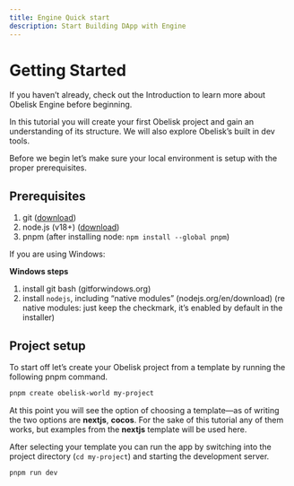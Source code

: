 ```yaml
---
title: Engine Quick start
description: Start Building DApp with Engine
---
```



# Getting Started

If you haven’t already, check out the Introduction to learn more about Obelisk Engine before beginning.

In this tutorial you will create your first Obelisk project and gain an understanding of its structure. We will also explore Obelisk’s built in dev tools.

Before we begin let’s make sure your local environment is setup with the proper prerequisites.

## Prerequisites

1. git ([download](https://git-scm.com/downloads))
3. node.js (v18+) ([download](https://nodejs.org/en/download/))
4. pnpm (after installing node: `npm install --global pnpm`)

If you are using Windows:

**Windows steps**

1. install git bash (gitforwindows.org)
2. install `nodejs`, including “native modules” (nodejs.org/en/download) (re native modules: just keep the checkmark, it’s enabled by default in the installer)

## Project setup

To start off let’s create your Obelisk project from a template by running the following pnpm command.


```bash
pnpm create obelisk-world my-project
```

At this point you will see the option of choosing a template—as of writing the two options are **nextjs**, **cocos**. For the sake of this tutorial any of them works, but examples from the **nextjs** template will be used here.

After selecting your template you can run the app by switching into the project directory (`cd my-project`) and starting the development server.

```bash
pnpm run dev
```
